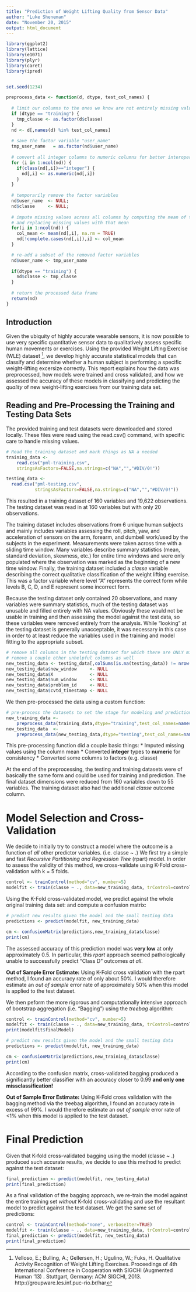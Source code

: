 ```yaml
---
title: "Prediction of Weight Lifting Quality from Sensor Data"
author: "Luke Sheneman"
date: "November 20, 2015"
output: html_document
---
```


```r

library(ggplot2)
library(lattice)
library(e1071)
library(plyr)
library(caret)
library(ipred)


set.seed(1234)

preprocess_data <- function(d, dtype, test_col_names) {
  
  # limit our columns to the ones we know are not entirely missing values in the testing dataset
  if (dtype == "training") {
    tmp_classe <- as.factor(d$classe)
  }
  nd <- d[,names(d) %in% test_col_names]
  
  # save the factor variable "user_name"
  tmp_user_name   = as.factor(nd$user_name)
  
  # convert all integer columns to numeric columns for better interoperability
  for (i in 1:ncol(nd)) {
    if(class(nd[,i])=="integer") {
      nd[,i] <- as.numeric(nd[,i])
    }
  }
  
  # temporarily remove the factor variables
  nd$user_name  <- NULL;
  nd$classe     <- NULL;
  
  # impute missing values across all columns by computing the mean of the column
  # and replacing missing values with that mean
  for(i in 1:ncol(nd)) {
    col_mean <- mean(nd[,i], na.rm = TRUE)
    nd[!complete.cases(nd[,i]),i] <- col_mean
  }

  # re-add a subset of the removed factor variables
  nd$user_name <- tmp_user_name
  
  if(dtype == "training") {
    nd$classe <- tmp_classe
  }
  
  # return the processed data frame
  return(nd)
}

```

## Introduction

Given the ubiquity of highly accurate wearable sensors, it is now possible to use very specific quantitative sensor data to qualitatively assess specific human movements or exercises.   Using the provided Weight Lifting Exercise (WLE) dataset [^1], we develop highly accurate statistical models that can classify and determine whether a human subject is performing a specific weight-lifting excersize correctly.   This report explains how the data was preprocessed, how models were trained and cross validated, and how we assessed the accuracy of these models in classifying and predicting the *quality* of new weight-lifting exercises from our training data set.

[^1]:  Velloso, E.; Bulling, A.; Gellersen, H.; Ugulino, W.; Fuks, H. Qualitative Activity Recognition of Weight Lifting Exercises. Proceedings of 4th International Conference in Cooperation with SIGCHI (Augmented Human '13) . Stuttgart, Germany: ACM SIGCHI, 2013.  http://groupware.les.inf.puc-rio.br/har

## Reading and Pre-Processing the Training and Testing Data Sets

The provided training and test datasets were downloaded and stored locally.   These files were read using the read.csv() command, with specific care to handle missing values.

```r
# Read the training dataset and mark things as NA a needed
training_data <- 
    read.csv("pml-training.csv", 
    stringsAsFactors=FALSE,na.strings=c("NA","","#DIV/0!"))

testing_data <- 
  read.csv("pml-testing.csv", 
           stringsAsFactors=FALSE,na.strings=c("NA","","#DIV/0!"))
```

This resulted in a training dataset of 160 variables and 19,622 observations.   The testing dataset was read in at 160 variables but with only 20 observations. 

The training dataset includes observations from 6 unique human subjects and mainly includes variables assessing the roll, pitch, yaw, and acceleration of sensors on the arm, forearm, and dumbell work/used by the subjects in the experiment.   Measurements were taken across time with a sliding time window.   Many variables describe summary statistics (mean, standard deviation, skewness, etc.) for entire time windows and were only populated where the observation was marked as the beginning of a new time window.   Finally, the training dataset included a *classe* variable describing the correct qualitative classification of the weight lifting exercise.  This was a factor variable where level "A" represents the correct form while levels B, C, D, and E represent some incorrect form.

Because the testing dataset only contained 20 observations, and many variables were summary statistics, much of the testing dataset was unusable and filled entirely with NA values.   Obviously these would not be usable in training and then assessing the model against the test data, so these variables were removed entirely from the analysis.   While "looking" at the testing dataset is generally unacceptable, it was necessary in this case in order to at least reduce the variables used in the training and model fitting to the appropriate subset.

```r
# remove all columns in the testing dataset for which there are ONLY missing values and 
# remove a couple other unhelpful columns as well
new_testing_data <- testing_data[,colSums(is.na(testing_data)) != nrow(testing_data)]
new_testing_data$new_window     <- NULL
new_testing_data$X              <- NULL
new_testing_data$num_window     <- NULL
new_testing_data$problem_id     <- NULL
new_testing_data$cvtd_timestamp <- NULL
```

We then pre-processed the data using a custom function:

```r
# pre-process the datasets to set the stage for modeling and prediction
new_training_data <- 
    preprocess_data(training_data,dtype="training",test_col_names=names(new_testing_data))
new_testing_data  <- 
    preprocess_data(new_testing_data,dtype="testing",test_col_names=names(new_testing_data))

```

This pre-processing function did a couple basic things:
  * Imputed missing values using the column mean
  * Converted **integer** types to **numeric** for consistency
  * Converted some columns to factors (e.g. classe)

At the end of the preprocessing, the testing and training datasets were of basically the same form and could be used for training and prediction.  The final dataset dimensions were reduced from 160 variables down to 55 variables.   The training dataset also had the additional *classe* outcome column.

# Model Selection and Cross-Validation

We decide to initially try to construct a model where the outcome is a function of *all* other predictor variables.   (i.e. classe ~ .)    We first try a simple and fast *Recursive Partitioning and Regression Tree* (rpart) model.    In order to assess the validity of this method, we cross-validate using K-Fold cross-validation with k = 5 folds.

```r
control <- trainControl(method="cv", number=5)
modelfit <- train(classe ~ ., data=new_training_data, trControl=control, method="rpart")
```

Using the K-Fold cross-validated model, we predict against the whole original training data set:  and compute a confusion matrix:

```r
# predict new results given the model and the small testing data
predictions <- predict(modelfit, new_training_data)

cm <- confusionMatrix(predictions,new_training_data$classe)
print(cm)
```

The assessed accuracy of this prediction model was **very low** at only approximately 0.5.   In particular, this *rpart* approach seemed pathologically unable to successfully predict "Class D" outcomes *at all*.   

**Out of Sample Error Estimate:**  Using K-Fold cross validation with the rpart method, I found an accuracy rate of only about 50%.   I would therefore estimate an *out of sample* error rate of approximately 50% when this model is applied to the test dataset. 

We then peform the more rigorous and computationally intensive approach of bootstrap aggregation (i.e. "Bagging") using the *treebag* algorithm:

```r
control <- trainControl(method="cv", number=5)
modelfit <- train(classe ~ ., data=new_training_data, trControl=control, method="treebag")
print(modelfit$finalModel)

# predict new results given the model and the small testing data
predictions <- predict(modelfit, new_training_data)

cm <- confusionMatrix(predictions,new_training_data$classe)
print(cm)
```

According to the confusion matrix, cross-validated bagging produced a significantly better classifier with an accuracy closer to 0.99 **and only one missclassification!**

**Out of Sample Error Estimate:**  Using K-Fold cross validation with the bagging method via the treebag algorithm, I found an accuracy rate in excess of 99%.   I would therefore estimate an *out of sample* error rate of <1% when this model is applied to the test dataset. 

# Final Prediction

Given that K-fold cross-validated bagging using the model (classe ~ .) produced such accurate results, we decide to use this method to predict against the test dataset:

```r
final_prediction <- predict(modelfit, new_testing_data)
print(final_prediction)
```

As a final validation of the bagging approach, we re-train the model against the entire training set *without* K-fold cross-validating and use the resultant model to predict against the test dataset.   We get the same set of predictions:

```r
control <- trainControl(method="none", verboseIter=TRUE)
modelfit <- train(classe ~ ., data=new_training_data, trControl=control, method="treebag")
final_prediction <- predict(modelfit, new_testing_data)
print(final_prediction)
```